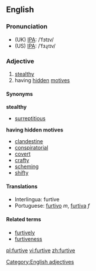 ==English==

===Pronunciation===
{{rfap}}
*(UK) [[IPA]]: /ˈfɜtɪv/
*(US) [[IPA]]: /ˈfɜɻɾɪv/

===Adjective===
{{en-ad|furtive}}

# [[stealthy]]
# having [[hidden]] [[motive]]s

====Synonyms====
'''stealthy'''
*[[surreptitious]]

'''having hidden motives'''
*[[clandestine]]
*[[conspiratorial]]
*[[covert]]
*[[crafty]]
*[[scheming]]
*[[shifty]]

====Translations====
*Interlingua: furtive
*Portuguese: [[furtivo]] ''m'', [[furtiva]] ''f''

====Related terms====
* [[furtively]]
* [[furtiveness]]

[[Category:English adjectives]]

[[pl:furtive]]
[[vi:furtive]]
[[zh:furtive]]